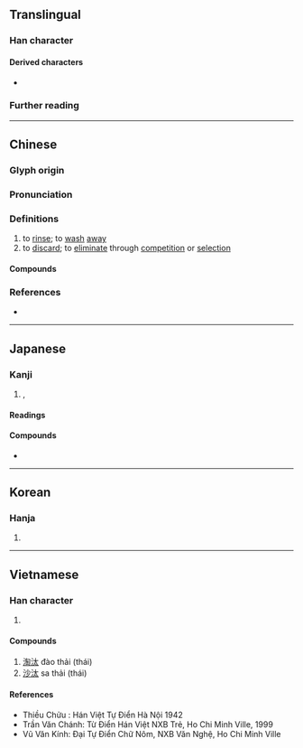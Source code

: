 {{character info/new}}
==Translingual==

===Han character===
{{Han char|rn=85|rad=水|as=04|sn=7|four=34130|canj=EKI|ids=⿰氵太}}

====Derived characters====
* {{l|mul|㳲}}

===Further reading===
{{Han ref|kx=0607.180|dkj=17160|dj=1001.050|hdz=31560.060|uh=6C70}}

----

==Chinese==
{{zh-forms|alt=汏,汱,溙}}

===Glyph origin===
{{Han etym}}

===Pronunciation===
{{zh-pron
|m=tài
|c=taai3
|mn=thài/xm,zz:tāi/thōa
|mn_note=thài/tāi - literary; thōa - vernacular
|mc=y
|oc=y
|cat=v
}}

===Definitions===
{{zh-hanzi}}

# to [[rinse]]; to [[wash]] [[away]]
# to [[discard]]; to [[eliminate]] through [[competition]] or [[selection]]

====Compounds====
{{zh-der|單淘汰|天然淘汰|刪汰|甄汰|汰換|淘汰|洮汰|汰舊換新|沙汰|汰侈|淘汰賽|裁汰|鐫汰|除汰|自然淘汰}}

===References===
* {{R:twedu|A02147}}

----

==Japanese==

===Kanji===
{{ja-kanji|grade=|rs=水04}}

# {{l|en|scour}}, {{l|en|wash}} {{l|en|out}}
<!--NOT "selection", "luxury", etc.-->

====Readings====
{{ja-readings
|goon=たい
|kanon=たい
|kanyoon=た
|kun=おご-る, に-ごる, よな-げる, ゆ-る
}}

====Compounds====
* {{ja-r|沙%汰|さ%た}}

----

==Korean==

===Hanja===
{{ko-hanja|hangeul=태|eumhun=|rv=tae|mr=t'ae|y=thay}}

# {{rfdef|ko|sort=水04}}

----

==Vietnamese==

===Han character===
{{vi-hantu|[[thảy]], [[thải]], [[thãi]], [[thái]], [[thẩy]], [[thay]]|rs=水04}}

# {{rfdef|vi|sort=水04}}

====Compounds====
# [[淘汰]] đào thải (thái)
# [[沙汰]] sa thải (thái)

====References====
* Thiều Chửu : Hán Việt Tự Điển Hà Nội 1942
* Trần Văn Chánh: Từ Điển Hán Việt NXB Trẻ, Ho Chi Minh Ville, 1999
* Vũ Văn Kính: Đại Tự Điển Chữ Nôm, NXB Văn Nghệ, Ho Chi Minh Ville
